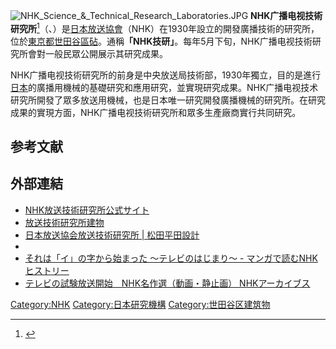 [[File:NHK_Science_&_Technical_Research_Laboratories.JPG|thumb]]
'''NHK广播电视技術研究所'''<ref>{{cite web |title=业务内容 |url=https://www.nhk.or.jp/corporateinfo/chinese/operation/index.html |website=NHK在线 |accessdate=2022-06-27}}</ref>（{{lang-ja|NHK放送技術研究所，エヌエイチケイほうそうぎじゅつけんきゅうしょ}}、{{lang-en|Science & Technology Research Laboratories, '''NHK STRL'''}}）是[[日本放送協會|日本放送協會]]（NHK）在1930年設立的開發廣播技術的研究所，位於[[東京都|東京都]][[世田谷區|世田谷區]][[砧_(世田谷區)|砧]]。通稱'''「NHK技研」'''。每年5月下旬，NHK广播电视技術研究所會對一般民眾公開展示其研究成果。

NHK广播电视技術研究所的前身是中央放送局技術部，1930年獨立，目的是進行[[日本|日本]]的廣播用機械的基礎研究和應用研究，並實現研究成果。NHK广播电视技术研究所開發了眾多放送用機械，也是日本唯一研究開發廣播機械的研究所。在研究成果的實現方面，NHK广播电视技術研究所和眾多生產廠商實行共同研究。

==参考文献==
{{reflist}}

== 外部連結 ==
* [https://www.nhk.or.jp/strl/index.html NHK放送技術研究所公式サイト]{{Wayback|url=https://www.nhk.or.jp/strl/index.html |date=20200428092745 }}
* [https://www.nhk.or.jp/strl/publica/kenkyushi/pdf/23.pdf 放送技術研究所建物]{{Wayback|url=https://www.nhk.or.jp/strl/publica/kenkyushi/pdf/23.pdf |date=20130411182408 }}
* [http://www.mhs.co.jp/work/1801/nhk-science-and-technical-research-laboratories/ 日本放送協会放送技術研究所 | 松田平田設計]{{Wayback|url=http://www.mhs.co.jp/work/1801/nhk-science-and-technical-research-laboratories/ |date=20160304185707 }}
*{{twitter}}
*[https://www.nhk.or.jp/archives/search/special/comic/?movie#vol05 それは「イ」の字から始まった ～テレビのはじまり～ - マンガで読むNHKヒストリー]{{Wayback|url=https://www.nhk.or.jp/archives/search/special/comic/?movie#vol05 |date=20200516063051 }}
*[https://www2.nhk.or.jp/archives/tv60bin/detail/index.cgi?das_id=D0009060091_00000 テレビの試験放送開始　NHK名作選（動画・静止画） NHKアーカイブス] {{Wayback|url=https://www2.nhk.or.jp/archives/tv60bin/detail/index.cgi?das_id=D0009060091_00000 |date=20220215032342 }}
{{NHK}}

[[Category:NHK|Category:NHK]]
[[Category:日本研究機構|Category:日本研究機構]]
[[Category:世田谷区建筑物|Category:世田谷区建筑物]]